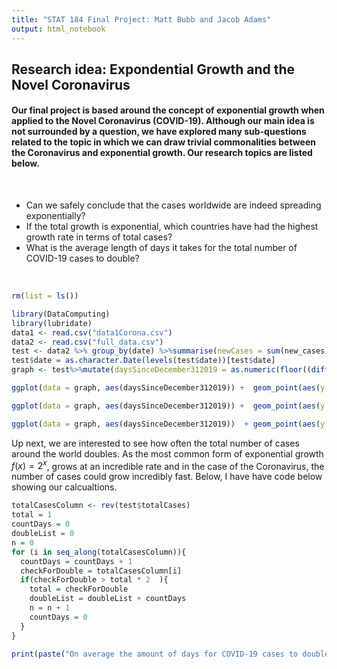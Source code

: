 ```yaml
---
title: "STAT 184 Final Project: Matt Bubb and Jacob Adams"
output: html_notebook
---
```

## Research idea: Expondential Growth and the Novel Coronavirus

#### Our final project is based around the concept of exponential growth when applied to the Novel Coronavirus (COVID-19). Although our main idea is not surrounded by a question, we have explored many sub-questions related to the topic in which we can draw trivial commonalities between the Coronavirus and exponential growth. Our research topics are listed below.  
<br/>

- Can we safely conclude that the cases worldwide are indeed spreading exponentially?
- If the total growth is exponential, which countries have had the highest growth rate in terms of total cases? 
- What is the average length of days it takes for the total number of COVID-19 cases to double?

<br/> 


```r
rm(list = ls())

library(DataComputing)
library(lubridate)
data1 <- read.csv("data1Corona.csv")
data2 <- read.csv("full_data.csv")
test <- data2 %>% group_by(date) %>%summarise(newCases = sum(new_cases),totalDeaths = sum(total_deaths) ,newDeaths = sum(new_deaths), totalCases = sum(total_cases)) %>% arrange(desc(date)) 
test$date = as.character.Date(levels(test$date))[test$date]
graph <- test%>%mutate(daysSinceDecember312019 = as.numeric(floor((difftime(test$date, min(test$date))/86400 )) ))
```





```r
ggplot(data = graph, aes(daysSinceDecember312019)) +  geom_point(aes(y = newCases, color = "New Cases")) + geom_point(aes(y = newDeaths, color = "New Deaths")) +geom_point(aes(y = totalDeaths, color = "Total Deaths")) +geom_point(aes(y = totalCases, color = "Total Cases"))
```

```r
ggplot(data = graph, aes(daysSinceDecember312019)) +  geom_point(aes(y = newCases, color = "New Cases")) + geom_point(aes(y = newDeaths, color = "New Deaths")) +geom_point(aes(y = totalDeaths, color = "Total Deaths")) 
```

```r
ggplot(data = graph, aes(daysSinceDecember312019))  + geom_point(aes(y = newDeaths, color = "New Deaths")) +geom_point(aes(y = totalDeaths, color = "Total Deaths")) 

```



Up next, we are interested to see how often the total number of cases around the world doubles. As the most common form of exponential growth $f(x) = 2^x$, grows at an incredible rate and in the case of the Coronavirus, the number of cases could grow incredibly fast. Below, I have have code below showing our calcualtions. 


```r




totalCasesColumn <- rev(test$totalCases)
total = 1
countDays = 0
doubleList = 0
n = 0
for (i in seq_along(totalCasesColumn)){
  countDays = countDays + 1
  checkForDouble = totalCasesColumn[i]
  if(checkForDouble > total * 2  ){
    total = checkForDouble
    doubleList = doubleList + countDays
    n = n + 1
    countDays = 0
  }
}

print(paste("On average the amount of days for COVID-19 cases to double is:", floor(doubleList / n)))

```

